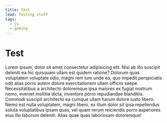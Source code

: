 ```yaml
---
title: Test
lead: Testing stuff
tags:
  - js
  - gaming
---
```


# Test

Lorem ipsum, dolor sit amet consectetur adipisicing elit. Nisi ab illo suscipit deleniti ea hic
quisquam ullam est quidem ratione? Dolorum quas voluptatem voluptate odio, magni rem iure unde ea,
quo impedit perspiciatis odit alias porro autem dolore exercitationem ullam officiis saepe.
Necessitatibus a architecto doloremque ipsa maiores ex fugiat nostrum nemo, eveniet mollitia dicta,
inventore porro repudiandae blanditiis. Commodi suscipit architecto ea cumque ullam harum dolore
iusto libero. Nemo est nulla voluptatem, magni libero, ex illum dolor sit ipsa repellendus soluta
voluptatibus ipsam quas, vel quam rerum reiciendis porro asperiores eius illo laborum deleniti.
Alias quae quas laboriosam doloremque!
